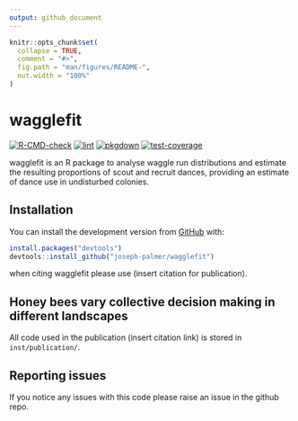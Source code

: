```yaml
---
output: github_document
---
```


```r
knitr::opts_chunk$set(
  collapse = TRUE,
  comment = "#>",
  fig.path = "man/figures/README-",
  out.width = "100%"
)
```

# wagglefit

[![R-CMD-check](https://github.com/joseph-palmer/wagglefit/actions/workflows/check-standard.yaml/badge.svg)](https://github.com/joseph-palmer/wagglefit/actions/workflows/check-standard.yaml)
[![lint](https://github.com/joseph-palmer/wagglefit/actions/workflows/lint.yaml/badge.svg)](https://github.com/joseph-palmer/wagglefit/actions/workflows/lint.yaml)
[![pkgdown](https://github.com/joseph-palmer/wagglefit/actions/workflows/pkgdown.yaml/badge.svg)](https://github.com/joseph-palmer/wagglefit/actions/workflows/pkgdown.yaml)
[![test-coverage](https://github.com/joseph-palmer/wagglefit/actions/workflows/test-coverage.yaml/badge.svg)](https://github.com/joseph-palmer/wagglefit/actions/workflows/test-coverage.yaml)

wagglefit is an R package to analyse waggle run distributions and estimate the resulting proportions of scout and recruit dances, providing an estimate of dance use in undisturbed colonies.

## Installation

You can install the development version from [GitHub](https://github.com/) with:

``` r
install.packages("devtools")
devtools::install_github("joseph-palmer/wagglefit")
```

when citing wagglefit please use (insert citation for publication).

## Honey bees vary collective decision making in different landscapes

All code used in the publication (insert citation link) is stored in `inst/publication/`.


## Reporting issues

If you notice any issues with this code please raise an issue in the github repo.